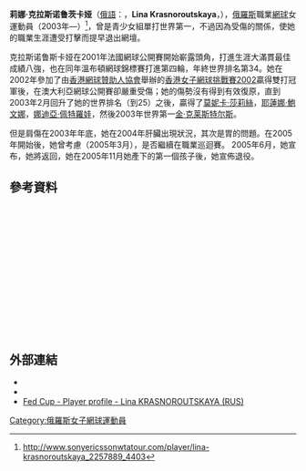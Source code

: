 '''莉娜·克拉斯诺鲁茨卡娅'''（[[俄語|俄語]]：'''{{lang|ru|Лина Красноруцкая}}'''，'''Lina Krasnoroutskaya'''，{{bd|1984年|4月29日|catIdx=K}}），[[俄羅斯|俄羅斯]]職業[[網球|網球]]女運動員（2003年—）<ref>http://www.sonyericssonwtatour.com/player/lina-krasnoroutskaya_2257889_4403</ref>，曾是青少女組單打世界第一，不過因為受傷的關係，使她的職業生涯遭受打擊而提早退出網壇。

克拉斯诺鲁斯卡娅在2001年法國網球公開賽開始嶄露頭角，打進生涯大滿貫最佳成績八強，也在同年溫布頓網球錦標賽打進第四輪，年終世界排名第34。她在2002年參加了由[[香港網球贊助人協會|香港網球贊助人協會]]舉辦的[[香港女子網球挑戰賽2002|香港女子網球挑戰賽2002]]贏得雙打冠軍後，在澳大利亞網球公開賽卻嚴重受傷；她的傷勢沒有得到有效復原，直到2003年2月回升了她的世界排名（到25）之後，贏得了[[莫妮卡·莎莉絲|莫妮卡·莎莉絲]]，[[耶蓮娜·鮑文娜|耶蓮娜·鮑文娜]]，[[娜迪亞·佩特羅娃|娜迪亞·佩特羅娃]]，然後2003年世界第一[[金·克莱斯特尔斯|金·克莱斯特尔斯]]。

但是肩傷在2003年年底，她在2004年肝臟出現狀況，其次是胃的問題。在2005年開始後，她曾考慮（2005年3月），是否繼續在職業巡迴賽。 2005年6月，她宣布，她將返回，她在2005年11月她產下的第一個孩子後，她宣佈退役。

== 參考資料 ==
<div class="references-small" style="height: 220px; overflow: auto; padding: 3px">
<references/>
</div>

== 外部連結 ==
* {{WTA|4403}}
* {{ITF Profile|id=20011368}}
* [http://www.fedcup.com/en/players/player/profile.aspx?playerid=20011368 Fed Cup - Player profile - Lina KRASNOROUTSKAYA (RUS)] {{Wayback|url=http://www.fedcup.com/en/players/player/profile.aspx?playerid=20011368 |date=20150924111459 }}

{{Russia-sport-bio-stub}}
{{Tennis-bio-stub}}

{{DEFAULTSORT:Krasnoroutskaya, Lina}}
[[Category:俄羅斯女子網球運動員|Category:俄羅斯女子網球運動員]]